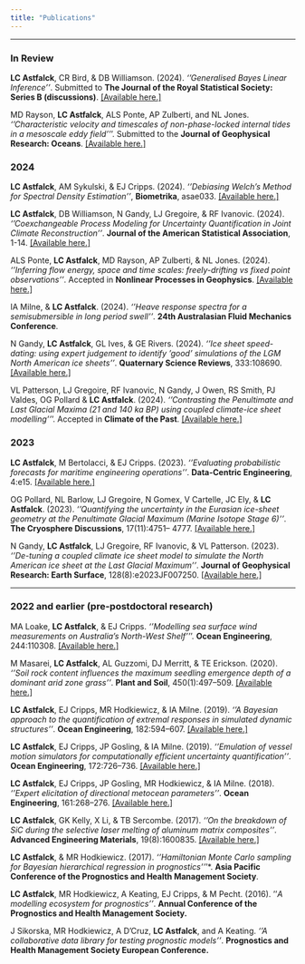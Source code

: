 ```yaml
---
title: "Publications"
---
```


---

### In Review

**LC Astfalck**, CR Bird, & DB Williamson. (2024). *''Generalised Bayes Linear Inference''*. Submitted to **The Journal of the Royal Statistical Society: Series B (discussions)**. [[Available here.]](https://arxiv.org/pdf/2405.14145)

MD Rayson, **LC Astfalck**, ALS Ponte, AP Zulberti, and NL Jones. *''Characteristic velocity and timescales of non-phase-locked internal tides in a mesoscale eddy field''*'. Submitted to the **Journal of Geophysical Research: Oceans**. [[Available here.]](https://d197for5662m48.cloudfront.net/documents/publicationstatus/223089/preprint_pdf/71021111be283ea5a5e692a9e0375414.pdf)

### 2024

**LC Astfalck**, AM Sykulski, & EJ Cripps. (2024). *''Debiasing Welch’s Method for Spectral Density Estimation''*, **Biometrika**, asae033. [[Available here.]](https://academic.oup.com/biomet/advance-article/doi/10.1093/biomet/asae033/7703280)

**LC Astfalck**, DB Williamson, N Gandy, LJ Gregoire, & RF Ivanovic. (2024). *''Coexchangeable Process Modeling for Uncertainty Quantification in Joint Climate Reconstruction''*. **Journal of the American Statistical Association**, 1-14. [[Available here.]](https://www.tandfonline.com/doi/full/10.1080/01621459.2024.2325705)

ALS Ponte, **LC Astfalck**, MD Rayson, AP Zulberti, & NL Jones. (2024). *''Inferring flow energy, space and time scales: freely-drifting vs fixed point observations''*. Accepted in **Nonlinear Processes in Geophysics**. [[Available here.]](https://npg.copernicus.org/preprints/npg-2024-10/)

IA Milne, & **LC Astfalck**. (2024). *''Heave response spectra for a semisubmersible in long period swell''*. **24th Australasian Fluid Mechanics Conference**.

N Gandy, **LC Astfalck**, GL Ives, & GE Rivers. (2024). *''Ice sheet speed-dating: using expert judgement to identify 'good' simulations of the LGM North American ice sheets''*.
**Quaternary Science Reviews**, 333:108690. [[Available here.]](https://www.sciencedirect.com/science/article/pii/S0277379124001914?dgcid=rss_sd_all)

VL Patterson, LJ Gregoire, RF Ivanovic, N Gandy, J Owen, RS Smith, PJ Valdes, OG Pollard & **LC Astfalck**. (2024). *''Contrasting the Penultimate and Last Glacial Maxima (21 and 140 ka BP) using coupled climate-ice sheet modelling''*'. Accepted in **Climate of the Past**. [[Available here.]](https://cp.copernicus.org/preprints/cp-2024-10/)

### 2023

**LC Astfalck**, M Bertolacci, & EJ Cripps. (2023). *''Evaluating probabilistic forecasts for maritime engineering operations''*. **Data-Centric Engineering**, 4:e15. [[Available here.]](https://www.cambridge.org/core/journals/data-centric-engineering/article/evaluating-probabilistic-forecasts-for-maritime-engineering-operations/17A5733A76CEBCFC6A74F5897F7D4D4B)

OG Pollard, NL Barlow, LJ Gregoire, N Gomex, V Cartelle, JC Ely, & **LC Astfalck**. (2023). *''Quantifying the uncertainty in the Eurasian ice-sheet geometry at the Penultimate Glacial Maximum (Marine Isotope Stage 6)''*. **The Cryosphere Discussions**, 17(11):4751– 4777. [[Available here.]](https://tc.copernicus.org/articles/17/4751/2023/tc-17-4751-2023.pdf)

N Gandy, **LC Astfalck**, LJ Gregoire, RF Ivanovic, & VL Patterson. (2023). *''De-tuning a coupled climate ice sheet model to simulate the North American ice sheet at the Last Glacial Maximum''*. **Journal of Geophysical Research: Earth Surface**, 128(8):e2023JF007250. [[Available here.]](https://agupubs.onlinelibrary.wiley.com/doi/full/10.1029/2023JF007250)

---

### 2022 and earlier (pre-postdoctoral research)

MA Loake, **LC Astfalck**, & EJ Cripps. *''Modelling sea surface wind measurements on Australia’s North-West Shelf''*'. **Ocean Engineering**, 244:110308. [[Available here.]](https://www.sciencedirect.com/science/article/pii/S0029801821016115)

<!-- ### 2020 -->

M Masarei, **LC Astfalck**, AL Guzzomi, DJ Merritt, & TE Erickson. (2020). *''Soil rock content influences the maximum seedling emergence depth of a dominant arid zone grass''*. **Plant and Soil**, 450(1):497–509. [[Available here.]](https://link.springer.com/article/10.1007/s11104-020-04493-5)

<!-- ### 2019 -->

**LC Astfalck**, EJ Cripps, MR Hodkiewicz, & IA Milne. (2019). *''A Bayesian approach to the quantification of extremal responses in simulated dynamic structures''*. **Ocean Engineering**, 182:594–607. [[Available here.]](https://www.sciencedirect.com/science/article/pii/S0029801819301738)

**LC Astfalck**, EJ Cripps, JP Gosling, & IA Milne. (2019). *''Emulation of vessel motion simulators for computationally efficient uncertainty quantification''*. **Ocean Engineering**, 172:726–736. [[Available here.]](https://www.sciencedirect.com/science/article/pii/S0029801818310898)

<!-- ### 2018 -->

**LC Astfalck**, EJ Cripps, JP Gosling, MR Hodkiewicz, & IA Milne. (2018). *''Expert elicitation of directional metocean parameters''*. **Ocean Engineering**, 161:268–276. [[Available here.]](https://www.sciencedirect.com/science/article/pii/S0029801818305353)

<!-- ### 2017 -->

**LC Astfalck**, GK Kelly, X Li, & TB Sercombe. (2017). *''On the breakdown of SiC during the selective laser melting of aluminum matrix composites''*. **Advanced Engineering Materials**, 19(8):1600835. [[Available here.]](https://onlinelibrary.wiley.com/doi/full/10.1002/adem.201600835)

**LC Astfalck**, & MR Hodkiewicz. (2017). *''Hamiltonian Monte Carlo sampling for Bayesian hierarchical regression in prognostics''*'*. **Asia Pacific Conference of the Prognostics and Health Management Society**.

**LC Astfalck**, MR Hodkiewicz, A Keating, EJ Cripps, & M Pecht. (2016). ''*A modelling ecosystem for prognostics''*. **Annual Conference of the Prognostics and Health Management Society.**

J Sikorska, MR Hodkiewicz, A D’Cruz, **LC Astfalck**, and A Keating. *''A collaborative data library for testing prognostic models''*. **Prognostics and Health Management Society European Conference.**
